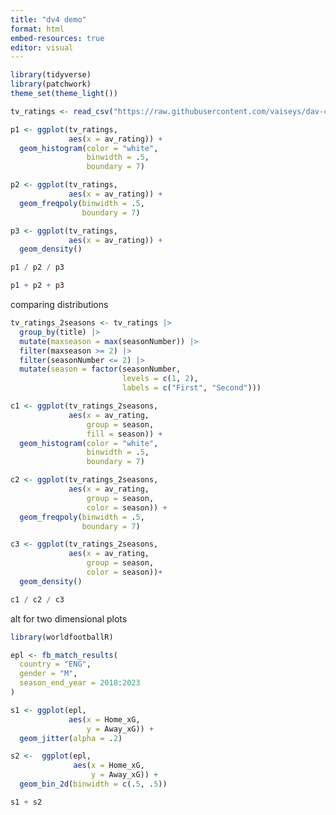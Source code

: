 ```yaml
---
title: "dv4 demo"
format: html
embed-resources: true
editor: visual
---
```


```r
library(tidyverse)
library(patchwork)
theme_set(theme_light())
```

```r
tv_ratings <- read_csv("https://raw.githubusercontent.com/vaiseys/dav-course/main/Data/tv_ratings.csv")

```

```r
p1 <- ggplot(tv_ratings,
             aes(x = av_rating)) +
  geom_histogram(color = "white",
                 binwidth = .5,
                 boundary = 7)

p2 <- ggplot(tv_ratings,
             aes(x = av_rating)) +
  geom_freqpoly(binwidth = .5,
                boundary = 7)

p3 <- ggplot(tv_ratings,
             aes(x = av_rating)) +
  geom_density()

p1 / p2 / p3

p1 + p2 + p3
```

comparing distributions

```r
tv_ratings_2seasons <- tv_ratings |> 
  group_by(title) |> 
  mutate(maxseason = max(seasonNumber)) |> 
  filter(maxseason >= 2) |> 
  filter(seasonNumber <= 2) |> 
  mutate(season = factor(seasonNumber,
                         levels = c(1, 2),
                         labels = c("First", "Second")))


```

```r
c1 <- ggplot(tv_ratings_2seasons,
             aes(x = av_rating,
                 group = season,
                 fill = season)) +
  geom_histogram(color = "white",
                 binwidth = .5,
                 boundary = 7)

c2 <- ggplot(tv_ratings_2seasons,
             aes(x = av_rating,
                 group = season,
                 color = season)) +
  geom_freqpoly(binwidth = .5,
                boundary = 7)

c3 <- ggplot(tv_ratings_2seasons,
             aes(x = av_rating,
                 group = season,
                 color = season))+
  geom_density()

c1 / c2 / c3
```

alt for two dimensional plots

```r
library(worldfootballR)

epl <- fb_match_results(
  country = "ENG",
  gender = "M",
  season_end_year = 2018:2023 
)  
```

```r
s1 <- ggplot(epl,
             aes(x = Home_xG,
                 y = Away_xG)) +
  geom_jitter(alpha = .2)

s2 <-  ggplot(epl,
              aes(x = Home_xG,
                  y = Away_xG)) +
  geom_bin_2d(binwidth = c(.5, .5))

s1 + s2
```
